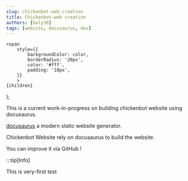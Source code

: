 ---
slug: chickenbot-web-creation
title: Chickenbot-web creation
authors: [boly38]
tags: [website, docusaurus, dev]
---

    <span
        style={{
            backgroundColor: color,
            borderRadius: '20px',
            color: '#fff',
            padding: '10px',
        }}
        >
    {children}
  </span>
);

This is a  <Highlight color="#25c2a0">current work-in-progress on building chickenbot website</Highlight> using docusaurus.

<!-- truncate -->

[docusaurus](https://docusaurus.io/) a modern static website generator.

Chickenbot Website rely on docusaurus to build the website.

You can improve it via GitHub !

:::tip[Info]

This is very-first test